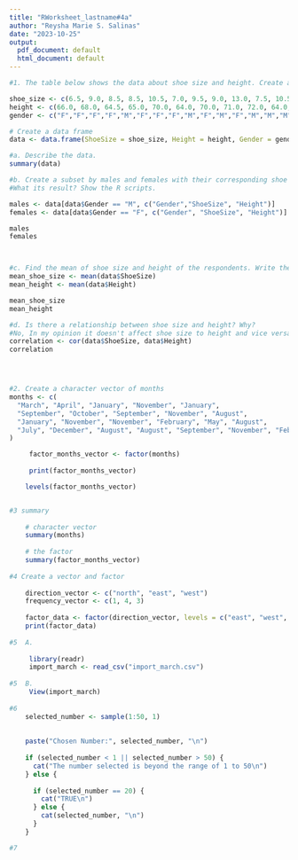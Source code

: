 ```yaml
---
title: "RWorksheet_lastname#4a"
author: "Reysha Marie S. Salinas"
date: "2023-10-25"
output:
  pdf_document: default
  html_document: default
---
```


```r
#1. The table below shows the data about shoe size and height. Create a data frame.

shoe_size <- c(6.5, 9.0, 8.5, 8.5, 10.5, 7.0, 9.5, 9.0, 13.0, 7.5, 10.5, 8.5, 12.0, 10.5, 13.0, 11.5, 8.5, 5.0, 10.0, 6.5, 7.5, 8.5, 10.5, 8.5 ,10.5, 11.0, 9.0, 13.0)
height <- c(66.0, 68.0, 64.5, 65.0, 70.0, 64.0, 70.0, 71.0, 72.0, 64.0, 74.5, 67.0, 71.0, 71.0, 77.0, 72.0, 59.0, 62.0, 72.0, 66.0, 64.0, 67.0, 73.0, 69.0, 72.0, 70.0,69.0,70.0)
gender <- c("F","F","F","F","M","F","F","F","M","F","M","F","M","M","M","M","F","F","M","F","F","M","M","F","M","M","M","M")

# Create a data frame
data <- data.frame(ShoeSize = shoe_size, Height = height, Gender = gender)

#a. Describe the data. 
summary(data)

#b. Create a subset by males and females with their corresponding shoe size and height.
#What its result? Show the R scripts. 

males <- data[data$Gender == "M", c("Gender","ShoeSize", "Height")]
females <- data[data$Gender == "F", c("Gender", "ShoeSize", "Height")]

males
females



#c. Find the mean of shoe size and height of the respondents. Write the R scripts and it result.
mean_shoe_size <- mean(data$ShoeSize)
mean_height <- mean(data$Height)

mean_shoe_size
mean_height

#d. Is there a relationship between shoe size and height? Why?
#No, In my opinion it doesn't affect shoe size to height and vice versa in growing up. 
correlation <- cor(data$ShoeSize, data$Height)
correlation 




#2. Create a character vector of months
months <- c(
  "March", "April", "January", "November", "January",
  "September", "October", "September", "November", "August",
  "January", "November", "November", "February", "May", "August",
  "July", "December", "August", "August", "September", "November", "February", "April"
)

     factor_months_vector <- factor(months)
  
     print(factor_months_vector)

    levels(factor_months_vector)


#3 summary 
    
    # character vector
    summary(months)
    
    # the factor
    summary(factor_months_vector)
    
#4 Create a vector and factor
  
    direction_vector <- c("north", "east", "west")
    frequency_vector <- c(1, 4, 3)
    
    factor_data <- factor(direction_vector, levels = c("east", "west", "north"),  c(1, 4, 3))
    print(factor_data) 
    
#5  A.  
    
     library(readr)
     import_march <- read_csv("import_march.csv")
   
#5  B. 
     View(import_march)
    
#6 
    selected_number <- sample(1:50, 1)
    
   
    paste("Chosen Number:", selected_number, "\n")
  
    if (selected_number < 1 || selected_number > 50) {
      cat("The number selected is beyond the range of 1 to 50\n")
    } else {
    
      if (selected_number == 20) {
        cat("TRUE\n")
      } else {
        cat(selected_number, "\n")
      }
    }

#7 


```